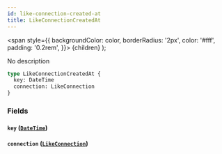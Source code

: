 ```yaml
---
id: like-connection-created-at
title: LikeConnectionCreatedAt
---
```


<span
style={{
      backgroundColor: color,
      borderRadius: '2px',
      color: '#fff',
      padding: '0.2rem',
    }}>
{children}
</span>
);

No description

```graphql
type LikeConnectionCreatedAt {
  key: DateTime
  connection: LikeConnection
}
```

### Fields

#### `key` ([`DateTime`](/v1/scalars/date-time))

#### `connection` ([`LikeConnection`](/v1/objects/like-connection))
